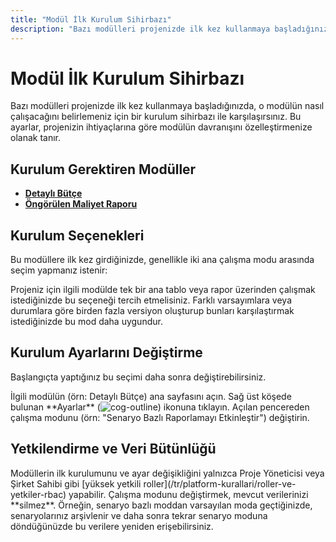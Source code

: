 ```yaml
---
title: "Modül İlk Kurulum Sihirbazı"
description: "Bazı modülleri projenizde ilk kez kullanmaya başladığınızda, o modülün nasıl çalışacağını belirlemeniz için bir kurulum sihirbazı ile karşılaşırsınız."
---
```


# Modül İlk Kurulum Sihirbazı

Bazı modülleri projenizde ilk kez kullanmaya başladığınızda, o modülün nasıl çalışacağını belirlemeniz için bir kurulum sihirbazı ile karşılaşırsınız. Bu ayarlar, projenizin ihtiyaçlarına göre modülün davranışını özelleştirmenize olanak tanır.

## Kurulum Gerektiren Modüller

- **[Detaylı Bütçe](/tr/maliyet-yonetimi/detayli-butce)**
- **[Öngörülen Maliyet Raporu](/tr/maliyet-yonetimi/ongorulen-maliyet-raporu)**

## Kurulum Seçenekleri

Bu modüllere ilk kez girdiğinizde, genellikle iki ana çalışma modu arasında seçim yapmanız istenir:

<CardGroup cols={2}>
  <Card title="Varsayılan / Tekil Mod" icon="file-outline">
    Projeniz için ilgili modülde tek bir ana tablo veya rapor üzerinden çalışmak istediğinizde bu seçeneği tercih etmelisiniz.
  </Card>
  <Card title="Senaryo Bazlı Mod" icon="file-multiple-outline">
    Farklı varsayımlara veya durumlara göre birden fazla versiyon oluşturup bunları karşılaştırmak istediğinizde bu mod daha uygundur.
  </Card>
</CardGroup>

## Kurulum Ayarlarını Değiştirme

Başlangıçta yaptığınız bu seçimi daha sonra değiştirebilirsiniz.

<Steps>
  <Step title="Modül Sayfasına Gidin">
    İlgili modülün (örn: Detaylı Bütçe) ana sayfasını açın.
  </Step>
  <Step title="Ayarları Açın">
    Sağ üst köşede bulunan **Ayarlar** (<img src="/icons/cog-outline.svg" alt="cog-outline" className="inline align-middle dark:invert" style={{width: '16px', height: '16px', margin: 0}} />) ikonuna tıklayın.
  </Step>
  <Step title="Modu Değiştirin">
    Açılan pencereden çalışma modunu (örn: "Senaryo Bazlı Raporlamayı Etkinleştir") değiştirin.
  </Step>
</Steps>

## Yetkilendirme ve Veri Bütünlüğü

<AccordionGroup>
  <Accordion title="Yetkilendirme">
    Modüllerin ilk kurulumunu ve ayar değişikliğini yalnızca Proje Yöneticisi veya Şirket Sahibi gibi [yüksek yetkili roller](/tr/platform-kurallari/roller-ve-yetkiler-rbac) yapabilir.
  </Accordion>
  <Accordion title="Veri Bütünlüğü">
    Çalışma modunu değiştirmek, mevcut verilerinizi **silmez**. Örneğin, senaryo bazlı moddan varsayılan moda geçtiğinizde, senaryolarınız arşivlenir ve daha sonra tekrar senaryo moduna döndüğünüzde bu verilere yeniden erişebilirsiniz.
  </Accordion>
</AccordionGroup>
